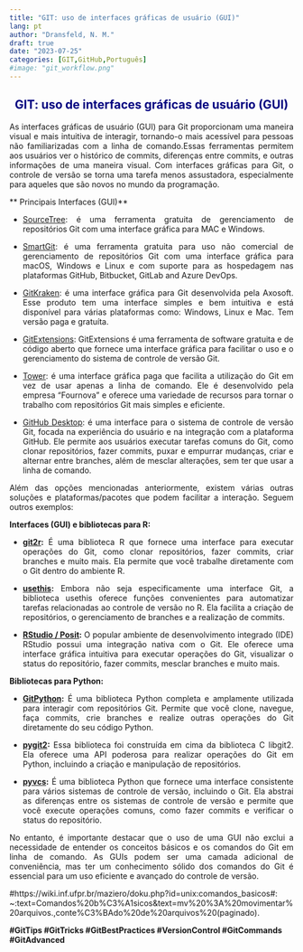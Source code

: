 ```yaml
---
title: "GIT: uso de interfaces gráficas de usuário (GUI)"
lang: pt
author: "Dransfeld, N. M."
draft: true
date: "2023-07-25"
categories: [GIT,GitHub,Português]
#image: "git_workflow.png"
---
```


::: {style="color: navy; text-align: center;"}
# **GIT: uso de interfaces gráficas de usuário (GUI)**
:::

::: {style="text-align: justify;"}
As interfaces gráficas de usuário (GUI) para Git proporcionam uma maneira visual e mais intuitiva de interagir, tornando-o mais acessível para pessoas não familiarizadas com a linha de comando.Essas ferramentas permitem aos usuários ver o histórico de commits, diferenças entre commits, e outras informações de uma maneira visual. Com interfaces gráficas para Git, o controle de versão se torna uma tarefa menos assustadora, especialmente para aqueles que são novos no mundo da programação.

\*\* Principais Interfaces (GUI)\*\*

-   [SourceTree](https://www.sourcetreeapp.com/): é uma ferramenta gratuita de gerenciamento de repositórios Git com uma interface gráfica para MAC e Windows.

-   [SmartGit](https://www.syntevo.com/smartgit/): é uma ferramenta gratuita para uso não comercial de gerenciamento de repositórios Git com uma interface gráfica para macOS, Windows e Linux e com suporte para as hospedagem nas plataformas GitHub, Bitbucket, GitLab and Azure DevOps.

-   [GitKraken](https://www.gitkraken.com/): é uma interface gráfica para Git desenvolvida pela Axosoft. Esse produto tem uma interface simples e bem intuitiva e está disponível para várias plataformas como: Windows, Linux e Mac. Tem versão paga e gratuíta.

-   [GitExtensions](https://gitextensions.github.io/): GitExtensions é uma ferramenta de software gratuita e de código aberto que fornece uma interface gráfica para facilitar o uso e o gerenciamento do sistema de controle de versão Git.

-   [Tower](https://www.git-tower.com/windows): é uma interface gráfica paga que facilita a utilização do Git em vez de usar apenas a linha de comando. Ele é desenvolvido pela empresa "Fournova" e oferece uma variedade de recursos para tornar o trabalho com repositórios Git mais simples e eficiente.

-   [GitHub Desktop](https://desktop.github.com/): é uma interface para o sistema de controle de versão Git, focada na experiência do usuário e na integração com a plataforma GitHub. Ele permite aos usuários executar tarefas comuns do Git, como clonar repositórios, fazer commits, puxar e empurrar mudanças, criar e alternar entre branches, além de mesclar alterações, sem ter que usar a linha de comando.

Além das opções mencionadas anteriormente, existem várias outras soluções e plataformas/pacotes que podem facilitar a interação. Seguem outros exemplos:

**Interfaces (GUI) e bibliotecas para R:**

-   [**git2r**](https://cran.r-project.org/web/packages/git2r/index.html)**:** É uma biblioteca R que fornece uma interface para executar operações do Git, como clonar repositórios, fazer commits, criar branches e muito mais. Ela permite que você trabalhe diretamente com o Git dentro do ambiente R.

-   [**usethis**](https://cran.r-project.org/web/packages/usethis/index.html)**:** Embora não seja especificamente uma interface Git, a biblioteca usethis oferece funções convenientes para automatizar tarefas relacionadas ao controle de versão no R. Ela facilita a criação de repositórios, o gerenciamento de branches e a realização de commits.

-   [**RStudio / Posit**](https://posit.co/)**:** O popular ambiente de desenvolvimento integrado (IDE) RStudio possui uma integração nativa com o Git. Ele oferece uma interface gráfica intuitiva para executar operações do Git, visualizar o status do repositório, fazer commits, mesclar branches e muito mais.

**Bibliotecas para Python:**

-   [**GitPython**](https://gitpython.readthedocs.io/en/stable/)**:** É uma biblioteca Python completa e amplamente utilizada para interagir com repositórios Git. Permite que você clone, navegue, faça commits, crie branches e realize outras operações do Git diretamente do seu código Python.

-   [**pygit2**](https://www.pygit2.org/)**:** Essa biblioteca foi construída em cima da biblioteca C libgit2. Ela oferece uma API poderosa para realizar operações do Git em Python, incluindo a criação e manipulação de repositórios.

-   [**pyvcs**](https://pypi.org/project/pyvcs/)**:** É uma biblioteca Python que fornece uma interface consistente para vários sistemas de controle de versão, incluindo o Git. Ela abstrai as diferenças entre os sistemas de controle de versão e permite que você execute operações comuns, como fazer commits e verificar o status do repositório.

No entanto, é importante destacar que o uso de uma GUI não exclui a necessidade de entender os conceitos básicos e os comandos do Git em linha de comando. As GUIs podem ser uma camada adicional de conveniência, mas ter um conhecimento sólido dos comandos do Git é essencial para um uso eficiente e avançado do controle de versão.
:::

#https://wiki.inf.ufpr.br/maziero/doku.php?id=unix:comandos_basicos#: \~:text=Comandos%20b%C3%A1sicos&text=mv%20%3A%20movimentar%20arquivos.,conte%C3%BAdo%20de%20arquivos%20(paginado).

**#GitTips #GitTricks #GitBestPractices #VersionControl #GitCommands #GitAdvanced**
